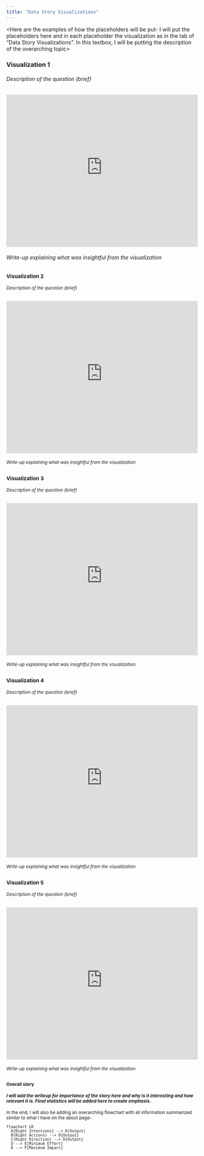 ```yaml
---
title: "Data Story Visualizations"
---
```


\<Here are the examples of how the placeholders will be put- I will put the placeholders here and in each placeholder the visualization as in the tab of "Data Story Visualizations". In this textbox, I will be putting the description of the overarching topic\>


### Visualization 1

###### *Description of the question (brief)*

<Visualization>

<iframe height="400" width="100%" frameborder="no" src="https://ananditamisram.shinyapps.io/ShinyApp/"> </iframe>

###### *Write-up explaining what was insightful from the visualization*

<small image related to the visualization>

### Visualization 2

###### *Description of the question (brief)*

<Visualization>

<iframe height="400" width="100%" frameborder="no" src="https://ananditamisram.shinyapps.io/ShinyApp/"> </iframe>

###### *Write-up explaining what was insightful from the visualization*

### Visualization 3

###### *Description of the question (brief)*

<Visualization>

<iframe height="400" width="100%" frameborder="no" src="https://ananditamisram.shinyapps.io/ShinyApp/"> </iframe>

###### *Write-up explaining what was insightful from the visualization*

### Visualization 4

###### *Description of the question (brief)*

<Visualization>

<iframe height="400" width="100%" frameborder="no" src="https://ananditamisram.shinyapps.io/ShinyApp/"> </iframe>

###### *Write-up explaining what was insightful from the visualization*


### Visualization 5

###### *Description of the question (brief)*

<Visualization>

<iframe height="400" width="100%" frameborder="no" src="https://ananditamisram.shinyapps.io/ShinyApp/"> </iframe>

###### *Write-up explaining what was insightful from the visualization*

#### Overall story

#### *I will add the writeup for importance of the story here and why is it interesting and how relevant it is. Final statistics will be added here to create emphasis.*

In the end, I will also be adding an overarching flowchart with all information summarized similar to what I have on the about page-

```mermaid
flowchart LR
  A[Right Intentions] --> D(Output)
  B(Right Actions) --> D{Output}
  C(Right Direction) --> D{Output}
  D --> E[Minimum Effort]
  D --> F[Maximum Impact]
```